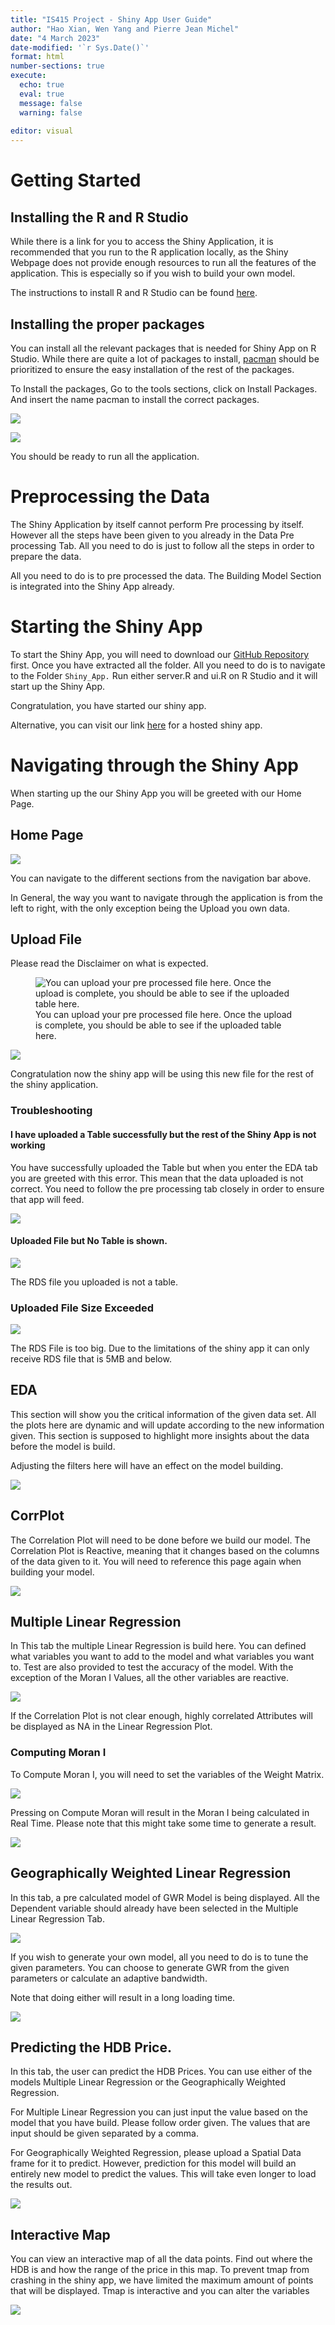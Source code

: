 ```yaml
---
title: "IS415 Project - Shiny App User Guide"
author: "Hao Xian, Wen Yang and Pierre Jean Michel"
date: "4 March 2023"
date-modified: '`r Sys.Date()`'
format: html
number-sections: true
execute: 
  echo: true
  eval: true
  message: false
  warning: false
  
editor: visual
---
```


# Getting Started

## Installing the R and R Studio

While there is a link for you to access the Shiny Application, it is recommended that you run to the R application locally, as the Shiny Webpage does not provide enough resources to run all the features of the application. This is especially so if you wish to build your own model.

The instructions to install R and R Studio can be found [here](https://posit.co/download/rstudio-desktop/).

## Installing the proper packages

You can install all the relevant packages that is needed for Shiny App on R Studio. While there are quite a lot of packages to install, [pacman](https://cran.r-project.org/web/packages/pacman/index.html) should be prioritized to ensure the easy installation of the rest of the packages.

To Install the packages, Go to the tools sections, click on Install Packages. And insert the name pacman to install the correct packages.

![](images/image-1594178259.png)

![](images/image-846762764.png)

You should be ready to run all the application.

# Preprocessing the Data

The Shiny Application by itself cannot perform Pre processing by itself. However all the steps have been given to you already in the Data Pre processing Tab. All you need to do is just to follow all the steps in order to prepare the data.

All you need to do is to pre processed the data. The Building Model Section is integrated into the Shiny App already.

# Starting the Shiny App

To start the Shiny App, you will need to download our [GitHub Repository](https://github.com/wyt05/GeoSpatialProject) first. Once you have extracted all the folder. All you need to do is to navigate to the Folder `Shiny_App.` Run either server.R and ui.R on R Studio and it will start up the Shiny App.

Congratulation, you have started our shiny app.

Alternative, you can visit our link [here](https://is415-hdb2023.shinyapps.io/Shiny_app/) for a hosted shiny app.

# Navigating through the Shiny App

When starting up the our Shiny App you will be greeted with our Home Page.

## Home Page

![](images/image-943181994.png)

You can navigate to the different sections from the navigation bar above.

In General, the way you want to navigate through the application is from the left to right, with the only exception being the Upload you own data.

## Upload File

Please read the Disclaimer on what is expected.

![You can upload your pre processed file here. Once the upload is complete, you should be able to see if the uploaded table here.](images/image-1847437255.png)

![](images/image-191044178.png)

Congratulation now the shiny app will be using this new file for the rest of the shiny application.

### Troubleshooting

#### I have uploaded a Table successfully but the rest of the Shiny App is not working

You have successfully uploaded the Table but when you enter the EDA tab you are greeted with this error. This mean that the data uploaded is not correct. You need to follow the pre processing tab closely in order to ensure that app will feed.

![](images/image-1667091527.png)

#### Uploaded File but No Table is shown.

![](images/image-295839219.png)

The RDS file you uploaded is not a table.

### Uploaded File Size Exceeded

![](images/image-1828195131.png)

The RDS File is too big. Due to the limitations of the shiny app it can only receive RDS file that is 5MB and below.

## EDA

This section will show you the critical information of the given data set. All the plots here are dynamic and will update according to the new information given. This section is supposed to highlight more insights about the data before the model is build.

Adjusting the filters here will have an effect on the model building.

![](images/image-1526870859.png)

## CorrPlot

The Correlation Plot will need to be done before we build our model. The Correlation Plot is Reactive, meaning that it changes based on the columns of the data given to it. You will need to reference this page again when building your model.

![](images/image-332029470.png)

## Multiple Linear Regression

In This tab the multiple Linear Regression is build here. You can defined what variables you want to add to the model and what variables you want to. Test are also provided to test the accuracy of the model. With the exception of the Moran I Values, all the other variables are reactive.

![](images/image-479391889.png)

If the Correlation Plot is not clear enough, highly correlated Attributes will be displayed as NA in the Linear Regression Plot.

### Computing Moran I

To Compute Moran I, you will need to set the variables of the Weight Matrix.

![](images/image-1213413773.png)

Pressing on Compute Moran will result in the Moran I being calculated in Real Time. Please note that this might take some time to generate a result.

![](images/Screenshot%202023-04-14%20at%2011.48.31%20PM.png)

## Geographically Weighted Linear Regression

In this tab, a pre calculated model of GWR Model is being displayed. All the Dependent variable should already have been selected in the Multiple Linear Regression Tab.

![](images/image-427485800.png)

If you wish to generate your own model, all you need to do is to tune the given parameters. You can choose to generate GWR from the given parameters or calculate an adaptive bandwidth.

Note that doing either will result in a long loading time.

![](images/image-1974336337.png)

## Predicting the HDB Price.

In this tab, the user can predict the HDB Prices. You can use either of the models Multiple Linear Regression or the Geographically Weighted Regression.

For Multiple Linear Regression you can just input the value based on the model that you have build. Please follow order given. The values that are input should be given separated by a comma.

For Geographically Weighted Regression, please upload a Spatial Data frame for it to predict. However, prediction for this model will build an entirely new model to predict the values. This will take even longer to load the results out.

![](images/image-1367324794.png)

## Interactive Map

You can view an interactive map of all the data points. Find out where the HDB is and how the range of the price in this map. To prevent tmap from crashing in the shiny app, we have limited the maximum amount of points that will be displayed. Tmap is interactive and you can alter the variables

![](images/image-402058854.png)
